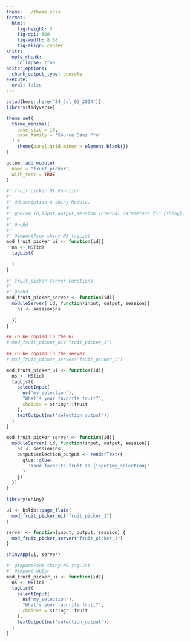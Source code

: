 ```yaml
---
theme: ../theme.scss
format: 
  html: 
    fig-height: 5
    fig-dpi: 300
    fig-width: 8.88
    fig-align: center
knitr: 
  opts_chunk: 
    collapse: true
editor_options: 
  chunk_output_type: console
execute: 
  eval: false
---
```


```r
setwd(here::here('84_Jul_03_2024'))
library(tidyverse)

theme_set(
  theme_minimal(
    base_size = 16,
    base_family = 'Source Sans Pro'
  ) +
    theme(panel.grid.minor = element_blank())
) 
```


```r
golem::add_module(
  name = "fruit_picker",
  with_test = TRUE
)
```



```r
#' fruit_picker UI Function
#'
#' @description A shiny Module.
#'
#' @param id,input,output,session Internal parameters for {shiny}.
#'
#' @noRd 
#'
#' @importFrom shiny NS tagList 
mod_fruit_picker_ui <- function(id){
  ns <- NS(id)
  tagList(
 
  )
}
```



```r
#' fruit_picker Server Functions
#'
#' @noRd 
mod_fruit_picker_server <- function(id){
  moduleServer( id, function(input, output, session){
    ns <- session$ns
 
  })
}
```



```r
## To be copied in the UI
# mod_fruit_picker_ui("fruit_picker_1")
    
## To be copied in the server
# mod_fruit_picker_server("fruit_picker_1")
```



```r
mod_fruit_picker_ui <- function(id){
  ns <- NS(id)
  tagList(
    selectInput(
      ns('my_selection'),
      "What's your favorite fruit?",
      choices = stringr::fruit
    ),
    textOutput(ns('selection_output'))
  )
}
```

```r
mod_fruit_picker_server <- function(id){
  moduleServer( id, function(input, output, session){
    ns <- session$ns
    output$selection_output <- renderText({
      glue::glue(
        'Your favorite fruit is {input$my_selection}'
      )
    })
  })
}
```



```r
library(shiny)

ui <- bslib::page_fluid(
  mod_fruit_picker_ui("fruit_picker_1")
)

server <- function(input, output, session) {
  mod_fruit_picker_server("fruit_picker_1")
}

shinyApp(ui, server)
```


```r
#' @importFrom shiny NS tagList
#' @import dplyr
mod_fruit_picker_ui <- function(id){
  ns <- NS(id)
  tagList(
    selectInput(
      ns('my_selection'),
      "What's your favorite fruit?",
      choices = stringr::fruit
    ),
    textOutput(ns('selection_output'))
  )
}
```




